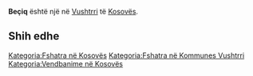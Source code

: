 {{Fshat në 
 | Emri                = Beçiq
 | EmriAlt                = 
 | NAME_SHORT_FORM=      
 | NAME_GENERIC=      
 | NAME_SORT_NAME_RO=      BECIQ
 | FULL_NAME_RO = Beçiq
 | FULL_NAME_ND_RO=Beciq
 | SORT_NAME_RG=BECIQ
 | FULL_NAME_RG=Beçiq
 | FULL_NAME_ND_RG=Beciq
 | SRP_NAME_SHORT_FORM=      
 | SRP_NAME_GENERIC=      
 | SRP_NAME_SORT_NAME_RO=      
 | SRP_FULL_NAME_RO = 
 | SRP_FULL_NAME_ND_RO=
 | SRP_SORT_NAME_RG=
 | SRP_FULL_NAME_RG=
 | SRP_FULL_NAME_ND_RG=
 | Emri (Rasa dhanore) = 
 | Figura              = 
 | Shteti              = Kosovo
 | Komuna              = Vushtrri
 | Kodi postar         = 
 | Sipërfaqja          = 

 | Popullsia           = 

 | Regj. i popullsisë  = 
 | Dend. e popullsisë  = 
 | Faqja zyrtare       = 
 <!--- Koordinatat ----> 
 | Gjerësia            = 42.753611
 | Gjatësia            = 20.890556
 | Lartësia            = 
}}
'''Beçiq''' është një [[]] në [[Vushtrri]] të [[Kosovës]].

<!-- == Gjeografia == -->
<!-- == Historia == -->
<!-- == Demografia == -->
== Shih edhe ==
{{Komuna Vushtrri}}
{{Kosovo-Administrata-Cung}}

[[Kategoria:Fshatra në Kosovës]]
[[Kategoria:Fshatra në Kommunes Vushtrri]]
[[Kategoria:Vendbanime në Kosovës]]